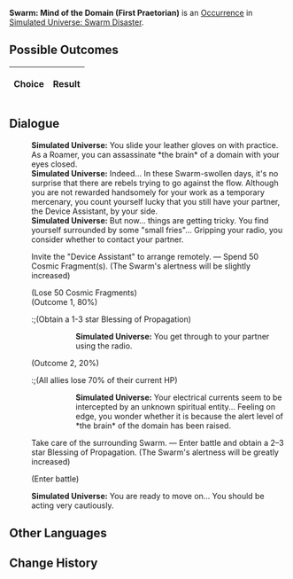 {{Simulated Universe Event Infobox
|title         = Swarm: Mind of the Domain (First Praetorian)
|image         = Random Event 4.png
|type          =
|domains_su    = 
|domains_ext   = 
|domains_swarm = Swarm
|domains_gng   = 
|requirements  =
|prev          = {{tx}}
|next          = {{tx}}
|indexRewards  =
|characters    = 
}}
'''Swarm: Mind of the Domain (First Praetorian)''' is an [[Simulated Universe/Occurrence|Occurrence]] in [[Simulated Universe: Swarm Disaster]].

==Possible Outcomes==
{| class="article-table"
!Choice
!Result

|}

<!--
==Gameplay Notes==

-->
==Dialogue==
{{Dialogue Start}}
:'''Simulated Universe:''' You slide your leather gloves on with practice. As a Roamer, you can assassinate *the brain* of a domain with your eyes closed.
:'''Simulated Universe:''' Indeed... In these Swarm-swollen days, it's no surprise that there are rebels trying to go against the flow. Although you are not rewarded handsomely for your work as a temporary mercenary, you count yourself lucky that you still have your partner, the Device Assistant, by your side.
:'''Simulated Universe:''' But now... things are getting tricky. You find yourself surrounded by some "small fries"... Gripping your radio, you consider whether to contact your partner.
:{{DIcon|Star}} Invite the "Device Assistant" to arrange remotely. &mdash; Spend 50 Cosmic Fragment(s). (The Swarm's alertness will be slightly increased)
:;(Lose 50 Cosmic Fragments)
:;(Outcome 1, 80%)
::;(Obtain a 1-3 star Blessing of Propagation)
:::'''Simulated Universe:''' You get through to your partner using the radio.
:;(Outcome 2, 20%)
::;(All allies lose 70% of their current HP)
:::'''Simulated Universe:''' Your electrical currents seem to be intercepted by an unknown spiritual entity... Feeling on edge, you wonder whether it is because the alert level of *the brain* of the domain has been raised.
:{{DIcon|Star}} Take care of the surrounding Swarm. &mdash; Enter battle and obtain a 2&ndash;3 star Blessing of Propagation. (The Swarm's alertness will be greatly increased)
:;(Enter battle)
::{{Enemy List|Juvenile Sting*4/ATK +%, DEF +%, HP +%, SPD +%, Toughness +%}}
:'''Simulated Universe:''' You are ready to move on... You should be acting very cautiously.
{{Dialogue End}}

==Other Languages==
{{Other Languages
|en   = Swarm: Mind of the Domain (First Praetorian)
|zhs  = 虫潮•区域脑体（一级卫戍）
|zht  = 蟲潮•區域腦體（一級衛戍）
|ja   = {{Rubi|虫|むし}}の{{Rubi|潮|しお}}・{{Rubi|区域脳|くいきのう}}（{{Rubi|一級守備|いっきゅうしゅび}}）
|ko   = 곤충 파도•구역 두뇌체(1급 경비)
|es   = Enjambre: Mente de zona (primer pretoriano)
|fr   = Esprit de la Zone de l'Essaim (premier prétorien)
|ru   = Жужжание: Разум зоны (гарнизон ур. 1)
|th   = คลื่นแมลง: มันสมองแห่งอาณาเขต (กองกำลังระดับ 1)
|vi   = Côn Trùng - Khu Vực Đầu Não (Cảnh Vệ Cấp 1)
|de   = Der Schwarm: Gehirn der Region (Garnisonsstufe 1)
|id   = Swarm: Otak dari Zona (Garnisun Tingkat 1)
|pt   = Enxame: Mente do Domínio (Primeiro Pretoriano)
}}

==Change History==
{{Change History|1.3}}
